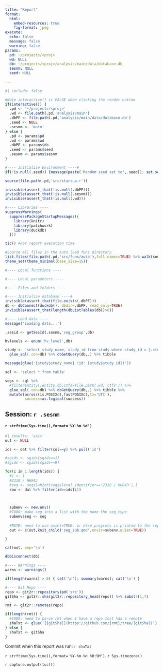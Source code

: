 ```yaml
---
title: "Report"
format: 
  html:
    embed-resources: true
    fig-format: jpeg
execute: 
  echo: false
  message: false
  warning: false
params:
  pd: ~/projects/<proj>
  wd: NULL
  db: ~/projects/<proj>/analysis/main/data/database.db
  sesnm: NULL
  seed: NULL
  
---
```


```r
#| include: false

#Note interactive() is FALSE when clicking the render button
if(interactive()) {
  .pd <- '~/projects/<proj>'
  .wd <- file.path(.pd,'analysis/main')
  .dbPF <- file.path(.pd,'analysis/main/data/database.db')
  .seed <- NULL
  .sesnm <- 'main'
} else {
  .pd <- params$pd
  .wd <- params$wd
  .dbPF <- params$db
  .seed <- params$seed
  .sesnm <- params$sesnm
}

#---- Initialize Environment ----#
if(!is.null(.seed)) {message(paste('Random seed set to',.seed)); set.seed(as.numeric(.seed))}

source(file.path(.pd,'src/startup.r'))

invisible(assert_that(!is.null(.dbPF)))
invisible(assert_that(!is.null(.sesnm)))
invisible(assert_that(!is.null(.wd)))

#---- Libraries ----
suppressWarnings(
  suppressPackageStartupMessages({
    library(knitr)
    library(patchwork)
    library(duckdb)
  }))

tic() #For report execution time

#Source all files in the auto load funs directory
list.files(file.path(.pd,'src/funs/auto'),full.names=TRUE) %>% walk(source)
theme_set(theme_minimal(base_size=15))

#---- Local functions ----

#---- Local parameters ----

#---- Files and folders ----

#---- Initialize database ----#
invisible(assert_that(file.exists(.dbPF)))
db <- dbConnect(duckdb(), dbdir=.dbPF, read_only=TRUE)
invisible(assert_that(length(dbListTables(db))>0))

#---- Load data ----
message('Loading data...')

.sesid <- getSesId(.sesnm,'seg_group',db)

hvlevels <- enum('hv_level',db)

study <- 'select study_name, study_id from study where study_id = {.studyid}' %>%
  glue_sql(.con=db) %>% dbGetQuery(db,.) %>% tibble

message(glue('{study$study_name} (id: {study$study_id})'))

sql <- 'select * from table' 

segs <- sql %>%
  #filterEntity(.entity,db,ctfs=file.path(.wd,'ctfs')) %>% 
  glue_sql(.con=db) %>% dbGetQuery(db,.) %>% tibble %>%
  mutate(across(is.POSIXct,fastPOSIXct,tz='UTC'),
         success=as.logical(success))

```

## Session: `r .sesnm`
#### `r strftime(Sys.time(),format='%Y-%m-%d')`

```r
#| results: 'asis'
out <- NULL

ids <- dat %>% filter(col==y) %>% pull('id')

#sgids <- sgids[sgids==1]
#sgids <- sgids[sgids==9]

for(i in 1:length(ids)) {
  #i <- 1
  #2310 / HH843
  #seg <- segs[which(segs$local_identifier=='2310 / HH843'),]
  row <- dat %>% filter(id==ids[i])
  

  
  subenv <- new.env()
  #TODO: make seg into a list with the name the seg_type
  subenv$seg <- seg
  
  #NOTE: need to use quiet=TRUE, or else progress is printed to the report
  out <- c(out,knit_child('seg_sub.qmd',envir=subenv,quiet=TRUE))

}

cat(out, sep='\n')
```

```r
dbDisconnect(db)

#---- Warnings ----
warns <- warnings()

if(length(warns) > 0) { cat('\n'); summary(warns); cat('\n') }

#---- Git Repo ----
repo <- git2r::repository(pd('src'))
gitSha <- git2r::sha(git2r::repository_head(repo)) %>% substr(1,7)

rmt <- git2r::remotes(repo)

if(length(rmt)) {
  #TODO: need to parse rmt when I have a repo that has a remote
  shaTxt <- glue('[{gitSha}](https://github.com/{rmt}/tree/{gitSha})')
} else {
  shaTxt <- gitSha
}

```

Commit when this report was run: `r shaTxt`

`r strftime(Sys.time(),format='%Y-%m-%d %H:%M')`. `r Sys.timezone()`

`r capture.output(toc())`